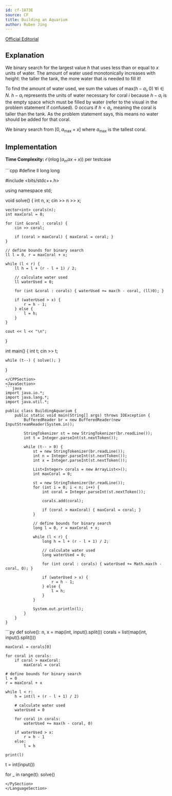 ```yaml
---
id: cf-1873E
source: CF
title: Building an Aquarium
author: Ruben Jing
---
```


[Official Editorial](https://codeforces.com/blog/entry/120634)

## Explanation

We binary search for the largest value $h$ that uses less than or equal to $x$ units of water.
The amount of water used monotonically increases with height: the taller the tank,
the more water that is needed to fill it!

To find the amount of water used, we sum the values of $\text{max}(h-a_i, 0) \ \forall i\in N$.
$h-a_i$ represents the units of water necessary for coral $i$ because $h-a_i$ is the empty space
which must be filled by water (refer to the visual in the problem statement if confused). $0$
occurs if $h<a_i$, meaning the coral is taller than the tank. As the problem statement says,
this means no water should be added for that coral.

We binary search from $[0,a_\text{max}+x]$ where $a_\text{max}$ is the tallest coral.

## Implementation

**Time Complexity:** $\mathcal{O}(n\log\left(a_max+x\right))$ per testcase

<LanguageSection>
<CPPSection>
```cpp
#define ll long long

#include <bits/stdc++.h>

using namespace std;

void solve() {
	int n, x;
	cin >> n >> x;

	vector<int> corals(n);
	int maxCoral = 0;

	for (int &coral : corals) {
		cin >> coral;

		if (coral > maxCoral) { maxCoral = coral; }
	}

	// define bounds for binary search
	ll l = 0, r = maxCoral + x;

	while (l < r) {
		ll h = l + (r - l + 1) / 2;

		// calculate water used
		ll waterUsed = 0;

		for (int &coral : corals) { waterUsed += max(h - coral, (ll)0); }

		if (waterUsed > x) {
			r = h - 1;
		} else {
			l = h;
		}
	}

	cout << l << "\n";
}

int main() {
	int t;
	cin >> t;

	while (t--) { solve(); }
}
```
</CPPSection>
<JavaSection>
```java
import java.io.*;
import java.lang.*;
import java.util.*;

public class BuildingAquarium {
	public static void main(String[] args) throws IOException {
		BufferedReader br = new BufferedReader(new InputStreamReader(System.in));

		StringTokenizer st = new StringTokenizer(br.readLine());
		int t = Integer.parseInt(st.nextToken());

		while (t-- > 0) {
			st = new StringTokenizer(br.readLine());
			int n = Integer.parseInt(st.nextToken());
			int x = Integer.parseInt(st.nextToken());

			List<Integer> corals = new ArrayList<>();
			int maxCoral = 0;

			st = new StringTokenizer(br.readLine());
			for (int i = 0; i < n; i++) {
				int coral = Integer.parseInt(st.nextToken());

				corals.add(coral);

				if (coral > maxCoral) { maxCoral = coral; }
			}

			// define bounds for binary search
			long l = 0, r = maxCoral + x;

			while (l < r) {
				long h = l + (r - l + 1) / 2;

				// calculate water used
				long waterUsed = 0;

				for (int coral : corals) { waterUsed += Math.max(h - coral, 0); }

				if (waterUsed > x) {
					r = h - 1;
				} else {
					l = h;
				}
			}

			System.out.println(l);
		}
	}
}
```
</JavaSection>
<PySection>
```py
def solve():
	n, x = map(int, input().split())
	corals = list(map(int, input().split()))

	maxCoral = corals[0]

	for coral in corals:
		if coral > maxCoral:
			maxCoral = coral

	# define bounds for binary search
	l = 0
	r = maxCoral + x

	while l < r:
		h = int(l + (r - l + 1) / 2)

		# calculate water used
		waterUsed = 0

		for coral in corals:
			waterUsed += max(h - coral, 0)

		if waterUsed > x:
			r = h - 1
		else:
			l = h

	print(l)


t = int(input())

for _ in range(t):
	solve()
```
</PySection>
</LanguageSection>
